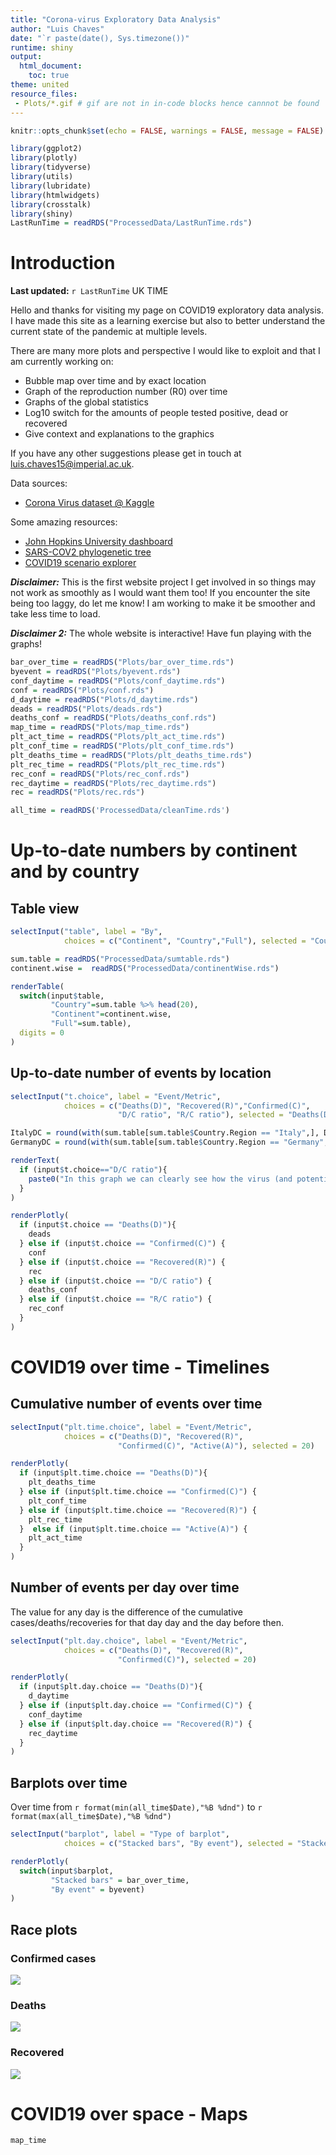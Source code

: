 ```yaml
---
title: "Corona-virus Exploratory Data Analysis"
author: "Luis Chaves"
date: "`r paste(date(), Sys.timezone())"
runtime: shiny
output: 
  html_document:
    toc: true
theme: united
resource_files: 
 - Plots/*.gif # gif are not in in-code blocks hence cannnot be found
---
```


```r
knitr::opts_chunk$set(echo = FALSE, warnings = FALSE, message = FALSE)
```

```r
library(ggplot2)
library(plotly)
library(tidyverse)
library(utils)
library(lubridate)
library(htmlwidgets)
library(crosstalk)
library(shiny)
LastRunTime = readRDS("ProcessedData/LastRunTime.rds")
```

# Introduction

**Last updated:** `r LastRunTime` UK TIME

Hello and thanks for visiting my page on COVID19 exploratory data analysis. I have made this site as a learning exercise but also to better understand the current state of the pandemic at multiple levels.

There are many more plots and perspective I would like to exploit and that I am currently working on:

* Bubble map over time and by exact location
* Graph of the reproduction number (R0) over time
* Graphs of the global statistics
* Log10 switch for the amounts of people tested positive, dead or recovered
* Give context and explanations to the graphics

If you have any other suggestions please get in touch at [luis.chaves15@imperial.ac.uk](mailto:luis.chaves15@imperial.ac.uk).

Data sources:

* [Corona Virus dataset @ Kaggle](https://www.kaggle.com/sudalairajkumar/novel-corona-virus-2019-dataset)

Some amazing resources:

* [John Hopkins University dashboard](https://coronavirus.jhu.edu/map.html)
* [SARS-COV2 phylogenetic tree](https://nextstrain.org/ncov)
* [COVID19 scenario explorer](https://neherlab.org/covid19/)

_**Disclaimer:**_ This is the first website project I get involved in so things may not work as smoothly as I would want them too! If you encounter the site being too laggy, do let me know! I am working to make it be smoother and take less time to load.

_**Disclaimer 2:**_ The whole website is interactive! Have fun playing with the graphs!

```r
bar_over_time = readRDS("Plots/bar_over_time.rds")
byevent = readRDS("Plots/byevent.rds")
conf_daytime = readRDS("Plots/conf_daytime.rds")
conf = readRDS("Plots/conf.rds")
d_daytime = readRDS("Plots/d_daytime.rds")
deads = readRDS("Plots/deads.rds")
deaths_conf = readRDS("Plots/deaths_conf.rds")
map_time = readRDS("Plots/map_time.rds")
plt_act_time = readRDS("Plots/plt_act_time.rds")
plt_conf_time = readRDS("Plots/plt_conf_time.rds")
plt_deaths_time = readRDS("Plots/plt_deaths_time.rds")
plt_rec_time = readRDS("Plots/plt_rec_time.rds")
rec_conf = readRDS("Plots/rec_conf.rds")
rec_daytime = readRDS("Plots/rec_daytime.rds")
rec = readRDS("Plots/rec.rds")

all_time = readRDS('ProcessedData/cleanTime.rds')
```

# Up-to-date numbers by continent and by country

## Table view
```r
selectInput("table", label = "By",
            choices = c("Continent", "Country","Full"), selected = "Country")
```

```r
sum.table = readRDS("ProcessedData/sumtable.rds")
continent.wise =  readRDS("ProcessedData/continentWise.rds")
```

```r
renderTable(
  switch(input$table,
         "Country"=sum.table %>% head(20),
         "Continent"=continent.wise,
         "Full"=sum.table),
  digits = 0
)
```

## Up-to-date number of events by location

```r
selectInput("t.choice", label = "Event/Metric",
            choices = c("Deaths(D)", "Recovered(R)","Confirmed(C)",
                        "D/C ratio", "R/C ratio"), selected = "Deaths(D)")
```

```r
ItalyDC = round(with(sum.table[sum.table$Country.Region == "Italy",], Deaths/Confirmed),4)*100
GermanyDC = round(with(sum.table[sum.table$Country.Region == "Germany",], Deaths/Confirmed),4)*100
```

```r
renderText(
  if (input$t.choice=="D/C ratio"){
    paste0("In this graph we can clearly see how the virus (and potentially different strains of the virus) are affecting every country. As of today, Italy has a case-fatality rate (CFR) of ", as.character(ItalyDC), "% where as Germany has a CFR of ", as.character(GermanyDC), "% suggesting the strain in Germany is way less deadly than the italian strain.")
  }
)
```


```r
renderPlotly(
  if (input$t.choice == "Deaths(D)"){
    deads
  } else if (input$t.choice == "Confirmed(C)") {
    conf
  } else if (input$t.choice == "Recovered(R)") {
    rec
  } else if (input$t.choice == "D/C ratio") {
    deaths_conf
  } else if (input$t.choice == "R/C ratio") {
    rec_conf
  }
)
```

# COVID19 over time - Timelines

## Cumulative number of events over time

```r
selectInput("plt.time.choice", label = "Event/Metric",
            choices = c("Deaths(D)", "Recovered(R)",
                        "Confirmed(C)", "Active(A)"), selected = 20)
```

```r
renderPlotly(
  if (input$plt.time.choice == "Deaths(D)"){
    plt_deaths_time
  } else if (input$plt.time.choice == "Confirmed(C)") {
    plt_conf_time
  } else if (input$plt.time.choice == "Recovered(R)") {
    plt_rec_time
  }  else if (input$plt.time.choice == "Active(A)") {
    plt_act_time
  }
)
```

## Number of events per day over time

The value for any day is the difference of the cumulative cases/deaths/recoveries for that day day and the day before then.

```r
selectInput("plt.day.choice", label = "Event/Metric",
            choices = c("Deaths(D)", "Recovered(R)",
                        "Confirmed(C)"), selected = 20)
```


```r
renderPlotly(
  if (input$plt.day.choice == "Deaths(D)"){
    d_daytime
  } else if (input$plt.day.choice == "Confirmed(C)") {
    conf_daytime
  } else if (input$plt.day.choice == "Recovered(R)") {
    rec_daytime
  }
)
```

## Barplots over time

Over time from `r format(min(all_time$Date),"%B %dnd")` to  `r format(max(all_time$Date),"%B %dnd")`

```r
selectInput("barplot", label = "Type of barplot",
            choices = c("Stacked bars", "By event"), selected = "Stacked bars")

renderPlotly(
  switch(input$barplot,
         "Stacked bars" = bar_over_time,
         "By event" = byevent)
)
```

## Race plots

### Confirmed cases
![](Plots/confirmed.gif)

### Deaths
![](Plots/deaths.gif)

### Recovered
![](Plots/recovered.gif)


# COVID19 over space - Maps


```r
map_time
```



